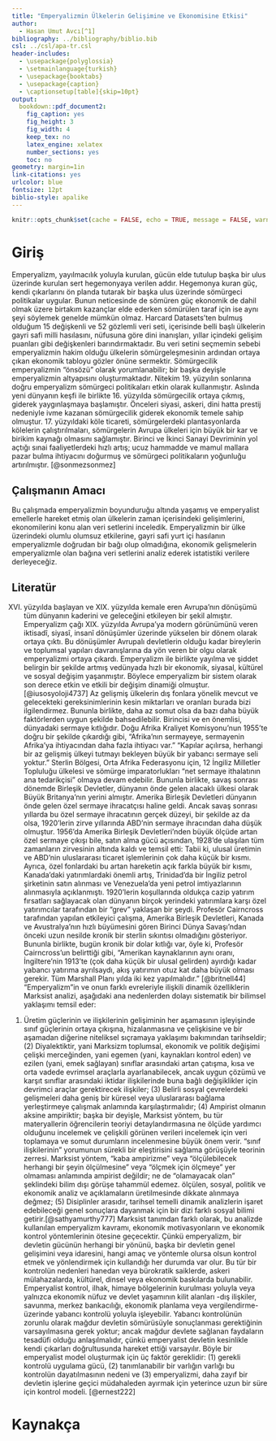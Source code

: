 ---
title: "Emperyalizmin Ülkelerin Gelişimine ve Ekonomisine Etkisi"
author: 
  - Hasan Umut Avcı[^1]
bibliography: ../bibliography/biblio.bib
csl: ../csl/apa-tr.csl
header-includes:
  - \usepackage{polyglossia}
  - \setmainlanguage{turkish}
  - \usepackage{booktabs}
  - \usepackage{caption} 
  - \captionsetup[table]{skip=10pt}
output:
  bookdown::pdf_document2:
    fig_caption: yes
    fig_height: 3
    fig_width: 4
    keep_tex: no
    latex_engine: xelatex
    number_sections: yes
    toc: no
geometry: margin=1in
link-citations: yes
urlcolor: blue
fontsize: 12pt
biblio-style: apalike
---
```{r setup, include=FALSE}
knitr::opts_chunk$set(cache = FALSE, echo = TRUE, message = FALSE, warning = FALSE)
```

<!-- ======================================================================= -->
<!-- ============================== NOTLAR ================================= -->
<!-- ======================================================================= -->
[^1]: 20080258, [Github Repo](https://github.com/umutavci4/arasinav)



# Giriş
Emperyalizm, yayılmacılık yoluyla kurulan, gücün elde tutulup başka bir ulus üzerinde kurulan sert hegemonyaya verilen addır. Hegemonya kuran güç, kendi çıkarlarını ön planda tutarak bir başka ulus üzerinde sömürgeci politikalar uygular. Bunun neticesinde de sömüren güç ekonomik de dahil olmak üzere birtakım kazançlar elde ederken sömürülen taraf için ise aynı şeyi söylemek genelde mümkün olmaz. Harcard Datasets'ten bulmuş olduğum 15 değişkenli ve 52 gözlemli veri seti, içerisinde belli başlı ülkelerin gayri safi milli hasılasını, nüfusuna göre dini inanışları, yıllar içindeki gelişim puanları gibi değişkenleri barındırmaktadır. Bu veri setini seçmemin sebebi emperyalizmin hakim olduğu ülkelerin sömürgeleşmesinin ardından ortaya çıkan ekonomik tabloyu gözler önüne sermektir.
Sömürgecilik emperyalizmin “önsözü” olarak yorumlanabilir; bir başka
deyişle emperyalizmin altyapısını oluşturmaktadır. Nitekim 19. yüzyılın sonlarına
doğru emperyalizm sömürgeci politikaları etkin olarak kullanmıştır. Aslında yeni
dünyanın keşfi ile birlikte 16. yüzyılda sömürgecilik ortaya çıkmış, giderek
yaygınlaşmaya başlamıştır. Önceleri siyasi, askeri, dini hatta prestij nedeniyle ivme
kazanan sömürgecilik giderek ekonomik temele sahip olmuştur. 17. yüzyıldaki köle
ticareti, sömürgelerdeki plantasyonlarda kölelerin çalıştırılmaları, sömürgelerin
Avrupa ülkeleri için büyük bir kar ve birikim kaynağı olmasını sağlamıştır. Birinci
ve İkinci Sanayi Devriminin yol açtığı sınai faaliyetlerdeki hızlı artış; ucuz
hammadde ve mamul mallara pazar bulma ihtiyacını doğurmuş ve sömürgeci
politikaların yoğunluğu artırılmıştır. [@sonmezsonmez]

## Çalışmanın Amacı
Bu çalışmada emperyalizmin boyunduruğu altında yaşamış ve emperyalist emellerle hareket etmiş olan ülkelerin zaman içerisindeki gelişimlerini, ekonomilerini konu alan veri setlerini inceledik. Emperyalizmin bir ülke üzerindeki olumlu olumsuz etkilerine, gayri safi yurt içi hasılanın emperyalizmle doğrudan bir bağı olup olmadığına, ekonomik gelişmelerin emperyalizmle olan bağına veri setlerini analiz ederek istatistiki verilere derleyeceğiz.

## Literatür
XVI. yüzyılda başlayan ve XIX. yüzyılda kemale eren Avrupa’nın dönüşümü tüm dünyanın kaderini ve geleceğini etkileyen bir şekil almıştır. Emperyalizm çağı XIX. yüzyılda Avrupa’ya modern görünümünü veren iktisadî, siyasî, insanî dönüşümler üzerinde yükselen bir dönem olarak ortaya çıktı. Bu dönüşümler Avrupalı devletlerin olduğu kadar bireylerin ve toplumsal yapıları davranışlarına da yön veren bir olgu olarak emperyalizmi ortaya çıkardı. Emperyalizm ile birlikte yayılma ve şiddet belirgin bir şekilde artmış vedünyada hızlı bir ekonomik, siyasal, kültürel ve sosyal değişim yaşanmıştır. Böylece emperyalizm bir sistem olarak son derece etkin ve etkili bir değişim dinamiği olmuştur. [@iusosyoloji4737]
Az gelişmiş ülkelerin dış fonlara yönelik mevcut ve gelecekteki gereksinimlerinin kesin miktarları ve oranları burada bizi ilgilendirmez. Bununla birlikte, daha az somut olsa da bazı daha büyük faktörlerden uygun şekilde bahsedilebilir. Birincisi ve en önemlisi, dünyadaki sermaye kıtlığıdır. Doğu Afrika Kraliyet Komisyonu'nun 1955'te doğru bir şekilde çıkardığı gibi, "Afrika'nın sermayeye, sermayenin Afrika'ya ihtiyacından daha fazla ihtiyacı var." "Kapılar açılırsa, herhangi bir az gelişmiş ülkeyi tutmayı bekleyen büyük bir yabancı sermaye seli yoktur." Sterlin Bölgesi, Orta Afrika Federasyonu için, 12 İngiliz Milletler Topluluğu ülkelesi ve sömürge imparatorlukları "net sermaye ithalatının ana tedarikçisi" olmaya devam edebilir. Bununla birlikte, savaş sonrası dönemde Birleşik Devletler, dünyanın önde gelen alacaklı ülkesi olarak Büyük Britanya'nın yerini almıştır. Amerika Birleşik Devletleri dünyanın önde gelen özel sermaye ihracatçısı haline geldi. Ancak savaş sonrası yıllarda bu özel sermaye ihracatının gerçek düzeyi, bir şekilde az da olsa, 1920'lerin zirve yıllarında ABD'nin sermaye ihracından daha düşük olmuştur. 1956'da Amerika Birleşik Devletleri'nden büyük ölçüde artan özel sermaye çıkışı bile, satın alma gücü açısından, 1928'de ulaşılan tüm zamanların zirvesinin altında kaldı ve temsil etti: Tabii ki, ulusal üretimin ve ABD'nin uluslararası ticaret işlemlerinin çok daha küçük bir kısmı. Ayrıca, özel fonlardaki bu artan hareketin açık farkla büyük bir kısmı, Kanada'daki yatırımlardaki önemli artış, Trinidad'da bir İngiliz petrol şirketinin satın alınması ve Venezuela'da yeni petrol imtiyazlarının alınmasıyla açıklanmıştı. 1920'lerin koşullarında oldukça cazip yatırım fırsatları sağlayacak olan dünyanın birçok yerindeki yatırımlara karşı özel yatırımcılar tarafından bir "grev" yaklaşan bir şeydi. Profesör Cairncross tarafından yapılan etkileyici çalışma, Amerika Birleşik Devletleri, Kanada ve Avustralya'nın hızlı büyümesini gören Birinci Dünya Savaşı'ndan önceki uzun nesilde kronik bir sterlin sıkıntısı olmadığını gösteriyor. Bununla birlikte, bugün kronik bir dolar kıtlığı var, öyle ki, Profesör Cairncross'un belirttiği gibi, "Amerikan kaynaklarının aynı oranı, İngiltere'nin 1913'te (çok daha küçük bir ulusal gelirden) ayırdığı kadar yabancı yatırıma ayrılsaydı, akış yatırımın otuz kat daha büyük olması gerekir. Tüm Marshall Planı yılda iki kez yapılmalıdır." [@britnell44]
"Emperyalizm"in ve onun farklı evreleriyle ilişkili dinamik özelliklerin Marksist analizi, aşağıdaki ana nedenlerden dolayı sistematik bir bilimsel yaklaşımı temsil eder:
(1) Üretim güçlerinin ve ilişkilerinin gelişiminin her aşamasının işleyişinde sınıf güçlerinin ortaya çıkışına, hizalanmasına ve çelişkisine ve bir aşamadan diğerine niteliksel sıçramaya yaklaşımı bakımından tarihseldir; (2) Diyalektiktir, yani Marksizm toplumsal, ekonomik ve politik değişimi çelişki merceğinden, yani egemen (yani, kaynakları kontrol eden) ve ezilen (yani, emek sağlayan) sınıflar arasındaki artan çatışma, kısa ve orta vadede evrimsel araçlarla ayarlanabilecek, ancak uygun çözümü ve karşıt sınıflar arasındaki iktidar ilişkilerinde buna bağlı değişiklikler için devrimci araçlar gerektirecek ilişkiler; (3) Belirli sosyal çevrelerdeki gelişmeleri daha geniş bir küresel veya uluslararası bağlama yerleştirmeye çalışmak anlamında karşılaştırmalıdır; (4) Ampirist olmanın aksine ampiriktir; başka bir deyişle, Marksist yöntem, bu tür materyallerin öğrencilerin teoriyi detaylandırmasına ne ölçüde yardımcı olduğunu incelemek ve çelişkili görünen verileri incelemek için veri toplamaya ve somut durumların incelenmesine büyük önem verir. "sınıf ilişkilerinin" yorumunun sürekli bir eleştirisini sağlama görüşüyle teorinin zerresi. Marksist yöntem, "kaba ampirizme" veya "ölçülebilecek herhangi bir şeyin ölçülmesine" veya "ölçmek için ölçmeye" yer olmaması anlamında ampirist değildir; ne de "olamayacak olan" şeklindeki bilim dışı görüşe tahammül edemez.
ölçülen, sosyal, politik ve ekonomik analiz ve açıklamaların üretilmesinde dikkate alınmaya değmez; (5) Disiplinler arasıdır, tarihsel temelli dinamik analizlerin işaret edebileceği genel sonuçlara dayanmak için bir dizi farklı sosyal bilimi getirir.[@sathyamurthy777]
Marksist tanımdan farklı olarak, bu analizde kullanılan emperyalizm kavramı, ekonomik motivasyonların ve ekonomik kontrol yöntemlerinin ötesine geçecektir. Çünkü emperyalizm, bir devletin gücünün herhangi bir yönünü, başka bir devletin genel gelişimini veya idaresini, hangi amaç ve yöntemle olursa olsun kontrol etmek ve yönlendirmek için kullandığı her durumda var olur. Bu tür bir kontrolün nedenleri hanedan veya bürokratik saiklerde, askeri mülahazalarda, kültürel, dinsel veya ekonomik baskılarda bulunabilir. Emperyalist kontrol, ilhak, himaye bölgelerinin kurulması yoluyla veya yalnızca ekonomik nüfuz ve devlet yaşamının kilit alanları -dış ilişkiler, savunma, merkez bankacılığı, ekonomik planlama veya vergilendirme- üzerinde yabancı kontrolü yoluyla işleyebilir. Yabancı kontrolünün zorunlu olarak mağdur devletin sömürüsüyle sonuçlanması gerektiğinin varsayılmasına gerek yoktur; ancak mağdur devlete sağlanan faydaların tesadüfi olduğu anlaşılmalıdır, çünkü
  emperyalist devletin kesinlikle kendi çıkarları doğrultusunda hareket ettiği varsayılır.
  Böyle bir emperyalist model oluşturmak için üç faktör gereklidir: (1)
  gerekli kontrolü uygulama gücü, (2) tanımlanabilir bir varlığın varlığı
  bu kontrolün dayatılmasının nedeni ve (3)
  emperyalizmi, daha zayıf bir devletin işlerine geçici müdahaleden ayırmak için yeterince uzun bir süre için kontrol modeli. [@ernest222]




\newpage
# Kaynakça {#references}
<div id="refs"></div>

